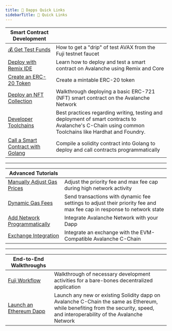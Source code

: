 ```yaml
---
title: 🔗 Dapps Quick Links
sidebarTitle: 🔗 Quick Links
---
```


| Smart Contract Development                                                                      |                                                                                                                                                      |
|-------------------------------------------------------------------------------------------------|------------------------------------------------------------------------------------------------------------------------------------------------------|
| [💰 Get Test Funds](build/dapps/smart-contract-dev/get-test-funds)                               | How to get a "drip" of test AVAX from the Fuji testnet faucet                                                                                        |
| [Deploy with Remix IDE](build/dapps/smart-contract-dev/deploy-with-remix-ide)                   | Learn how to deploy and test a smart contract on Avalanche using Remix and Core                                                                      |
| [Create an ERC-20 Token](build/dapps/smart-contract-dev/erc-20-token)                           | Create a mintable ERC-20 token                                                                                                                       |
| [Deploy an NFT Collection](build/dapps/smart-contract-dev/deploy-nft-collection/deploy-erc-721) | Walkthrough deploying a basic ERC-721 (NFT) smart contract on the Avalanche Network                                                                  |
| [Developer Toolchains](build/dapps/smart-contract-dev/toolchains/hardhat)                       | Best practices regarding writing, testing and deployment of smart contracts to Avalanche's C-Chain using common Toolchains like Hardhat and Foundry. |
| [Call a Smart Contract with Golang](build/dapps/smart-contract-dev/interact-golang-map)         | Compile a solidity contract into Golang to deploy and call contracts programmatically                                                                |

***

| Advanced Tutorials                                                                       |                                                                                                                       |
|------------------------------------------------------------------------------------------|-----------------------------------------------------------------------------------------------------------------------|
| [Manually Adjust Gas Prices](build/dapps/advanced-tutorials/manually-adjust-gas-price)   | Adjust the priority fee and max fee cap during high network activity                                                  |
| [Dynamic Gas Fees](build/dapps/advanced-tutorials/dynamic-gas-fees)                      | Send transactions with dynamic fee settings to adjust their priority fee and max fee cap in response to network state |
| [Add Network Programmatically](build/dapps/advanced-tutorials/add-network-pragmatically) | Integrate Avalanche Network with your Dapp                                                                            |
| [Exchange Integration](build/dapps/advanced-tutorials/exchange-integration)              | Integrate an exchange with the EVM-Compatible Avalanche C-Chain                                                       |

***

| End-to-End Walkthroughs                                           |                                                                                                                                                                              |
|-------------------------------------------------------------------|------------------------------------------------------------------------------------------------------------------------------------------------------------------------------|
| [Fuji Workflow](build/dapps/end-to-end/fuji-workflow)             | Walkthrough of necessary development activities for a bare-bones decentralized application                                                                                   |
| [Launch an Ethereum Dapp](build/dapps/end-to-end/launch-ethereum) | Launch any new or existing Solidity dapp on Avalanche C-Chain the same as Ethereum, while benefiting from the security, speed, and interoperability of the Avalanche Network |